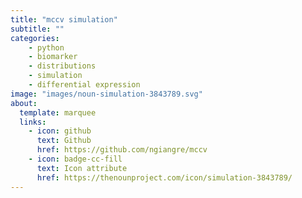 ```yaml
---
title: "mccv simulation"
subtitle: ""
categories:
    - python
    - biomarker
    - distributions
    - simulation
    - differential expression
image: "images/noun-simulation-3843789.svg"
about: 
  template: marquee
  links: 
    - icon: github
      text: Github
      href: https://github.com/ngiangre/mccv
    - icon: badge-cc-fill
      text: Icon attribute
      href: https://thenounproject.com/icon/simulation-3843789/
---
```


